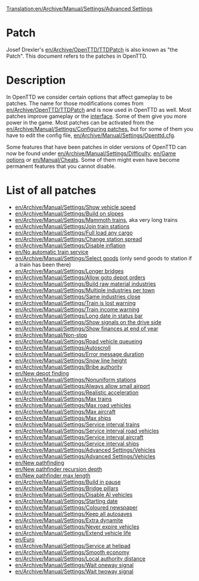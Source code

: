 [[Translation:en/Archive/Manual/Settings/Advanced Settings]]
 
= Patch =

Josef Drexler's [[en/Archive/OpenTTD/TTDPatch]] is also known as "the Patch". This document refers to the patches in OpenTTD.


= Description =
In OpenTTD we consider certain options that affect gameplay to be patches. The name for those modifications comes from [[en/Archive/OpenTTD/TTDPatch]] and is now used in OpenTTD as well. Most patches improve gameplay or the [[en/Manual/Game interface|interface]]. Some of them give you more power in the game. Most patches can be activated from the [[en/Archive/Manual/Settings/Configuring patches]], but for some of them you have to edit the config file, [[en/Archive/Manual/Settings/Openttd.cfg]].

Some features that have been patches in older versions of OpenTTD can now be found under [[en/Archive/Manual/Settings/Difficulty]], [[en/Game options]] or [[en/Manual/Cheats]]. Some of them might even have become permanent features that you cannot disable.


= List of all patches =
* [[en/Archive/Manual/Settings/Show vehicle speed]]
* [[en/Archive/Manual/Settings/Build on slopes]]
* [[en/Archive/Manual/Settings/Mammoth trains]], aka very long trains
* [[en/Archive/Manual/Settings/Join train stations]]
* [[en/Archive/Manual/Settings/Full load any cargo]]
* [[en/Archive/Manual/Settings/Change station spread]]
* [[en/Archive/Manual/Settings/Disable inflation]]
* [[en/No automatic train service]]
* [[en/Archive/Manual/Settings/Select goods]] (only send goods to station if a train has been there)
* [[en/Archive/Manual/Settings/Longer bridges]]
* [[en/Archive/Manual/Settings/Allow goto depot orders]]
* [[en/Archive/Manual/Settings/Build raw material industries]]
* [[en/Archive/Manual/Settings/Multiple industries per town]]
* [[en/Archive/Manual/Settings/Same industries close]]
* [[en/Archive/Manual/Settings/Train is lost warning]]
* [[en/Archive/Manual/Settings/Train income warning]]
* [[en/Archive/Manual/Settings/Long date in status bar]]
* [[en/Archive/Manual/Settings/Show signals on the drive side]]
* [[en/Archive/Manual/Settings/Show finances at end of year]]
* [[en/Archive/Manual/Non-stop]]
* [[en/Archive/Manual/Settings/Road vehicle queueing]]
* [[en/Archive/Manual/Settings/Autoscroll]]
* [[en/Archive/Manual/Settings/Error message duration]]
* [[en/Archive/Manual/Settings/Snow line height]]
* [[en/Archive/Manual/Settings/Bribe authority]]
* [[en/New depot finding]]
* [[en/Archive/Manual/Settings/Nonuniform stations]]
* [[en/Archive/Manual/Settings/Always allow small airport]]
* [[en/Archive/Manual/Settings/Realistic acceleration]]
* [[en/Archive/Manual/Settings/Max trains]]
* [[en/Archive/Manual/Settings/Max road vehicles]]
* [[en/Archive/Manual/Settings/Max aircraft]]
* [[en/Archive/Manual/Settings/Max ships]]
* [[en/Archive/Manual/Settings/Service interval trains]]
* [[en/Archive/Manual/Settings/Service interval road vehicles]]
* [[en/Archive/Manual/Settings/Service interval aircraft]]
* [[en/Archive/Manual/Settings/Service interval ships]]
* [[en/Archive/Manual/Settings/Advanced Settings/Vehicles]]
* [[en/Archive/Manual/Settings/Advanced Settings/Vehicles]]
* [[en/New pathfinding]]
* [[en/New pathfinder recursion depth]]
* [[en/New pathfinder max length]]
* [[en/Archive/Manual/Settings/Build in pause]]
* [[en/Archive/Manual/Settings/Bridge pillars]]
* [[en/Archive/Manual/Settings/Disable AI vehicles]]
* [[en/Archive/Manual/Settings/Starting date]]
* [[en/Archive/Manual/Settings/Coloured newspaper]]
* [[en/Archive/Manual/Settings/Keep all autosaves]]
* [[en/Archive/Manual/Settings/Extra dynamite]]
* [[en/Archive/Manual/Settings/Never expire vehicles]]
* [[en/Archive/Manual/Settings/Extend vehicle life]]
* [[en/Euro]]
* [[en/Archive/Manual/Settings/Service at helipad]]
* [[en/Archive/Manual/Settings/Smooth economy]]
* [[en/Archive/Manual/Settings/Local authority distance]]
* [[en/Archive/Manual/Settings/Wait oneway signal]]
* [[en/Archive/Manual/Settings/Wait twoway signal]]